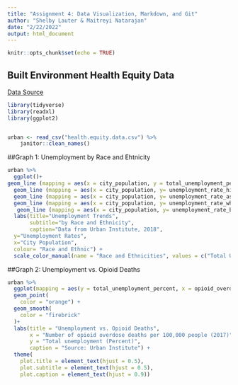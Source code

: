 ```yaml
---
title: "Assignment 4: Data Visualization, Markdown, and Git"
author: "Shelby Lauter & Maitreyi Natarajan"
date: "2/22/2022"
output: html_document
---
```


```r
knitr::opts_chunk$set(echo = TRUE)
```

## Built Environment Health Equity Data

[Data Source](https://datacatalog.urban.org/dataset/72-small-and-medium-size-cities-built-environment-and-health-equity-dataset)

```r
library(tidyverse)
library(readxl)
library(ggplot2)


urban <- read_csv("health.equity.data.csv") %>%
    janitor::clean_names()

```
##Graph 1: Unemployment by Race and Ehtnicity

```r
urban %>%
  ggplot()+
geom_line (mapping = aes(x = city_population, y = total_unemployment_percent), color="#CC6666",size=1)+
  geom_line (mapping = aes(x = city_population, y= unemployment_rate_hispanic_or_latino_origin_of_any_race), color="#9999CC", size=1)+
  geom_line (mapping = aes(x = city_population, y= unemployment_rate_asian_alone), color="#800080", size=1)+
  geom_line (mapping = aes(x = city_population, y= unemployment_rate_white_alone), color="#FFDB58", size=1)+
   geom_line (mapping = aes(x = city_population, y= unemployment_rate_black_or_african_american_alone), color="#00FF00", size=1)+
  labs(title="Unemployment Trends",
       subtitle="by Race and Ethnicity",
       caption="Data from Urban Institute, 2018",
  y="Unemployment Rates",
  x="City Population",
  colour= "Race and Ethnic") +
  scale_color_manual(name = "Race and Ethnicities", values = c("Total Unemployment Percent" = "#CC6666", "Hispanic or Latino Origin of Any Race" = "#9999CC", "Asian" = "#800080", "White" = "#FFDB58", "Black or African American" = "#00FF00"))

```


##Graph 2: Unemployment vs. Opioid Deaths
```r
urban %>%
  ggplot(mapping = aes(y = total_unemployment_percent, x = opioid_overdose_deaths)) +
  geom_point(
    color = "orange") +
  geom_smooth(
    color = "firebrick"
  )+ 
  labs(title = "Unemployment vs. Opioid Deaths",
       x = "Number of opioid overdose deaths per 100,000 people (2017)",
       y = "Total unemployment (Percent)", 
       caption = "Source: Urban Institute") +
  theme(
    plot.title = element_text(hjust = 0.5),
    plot.subtitle = element_text(hjust = 0.5),
    plot.caption = element_text(hjust = 0.9)) 

```










